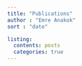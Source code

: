 ```yaml
---
title: "Publications"
author : "Emre Anakok"
sort : "date"

listing:
  contents: posts
  categories: true
---
```


